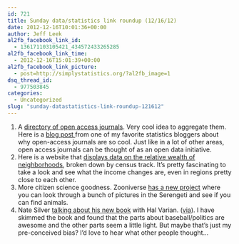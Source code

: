 ```yaml
---
id: 721
title: Sunday data/statistics link roundup (12/16/12)
date: 2012-12-16T10:01:36+00:00
author: Jeff Leek
al2fb_facebook_link_id:
  - 136171103105421_434572433265285
al2fb_facebook_link_time:
  - 2012-12-16T15:01:39+00:00
al2fb_facebook_link_picture:
  - post=http://simplystatistics.org/?al2fb_image=1
dsq_thread_id:
  - 977503845
categories:
  - Uncategorized
slug: "sunday-datastatistics-link-roundup-121612"
---
```

  1. A [directory of open access journals](http://www.doaj.org/doaj?func=home&uiLanguage=en). Very cool idea to aggregate them. Here is a [blog post ](http://www.thejuliagroup.com/blog/?p=2898)from one of my favorite statistics bloggers about why open-access journals are so cool. Just like in a lot of other areas, open access journals can be thought of as an open data initiative.
  2. Here is a website that [displays data on the relative wealth of neighborhoods](http://www.richblockspoorblocks.com/), broken down by census track. It's pretty fascinating to take a look and see what the income changes are, even in regions pretty close to each other.
  3. More citizen science goodness. Zooniverse [has a new project](https://www.zooniverse.org/project/snapshotserengeti) where you can look through a bunch of pictures in the Serengeti and see if you can find animals.
  4. Nate Silver [talking about his new book](http://www.youtube.com/watch?feature=player_embedded&v=mYIgSq-ZWE0) with Hal Varian. ([via](http://www.youtube.com/watch?feature=player_embedded&v=mYIgSq-ZWE0)). I have skimmed the book and found that the parts about baseball/politics are awesome and the other parts seem a little light. But maybe that's just my pre-conceived bias? I'd love to hear what other people thought...
